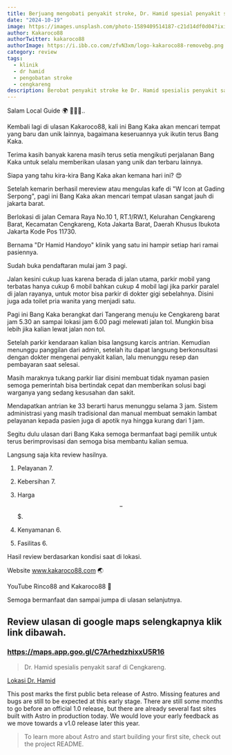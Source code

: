 ```yaml
---
title: Berjuang mengobati penyakit stroke, Dr. Hamid spesial penyakit saraf di Cengkareng
date: "2024-10-19"
image: https://images.unsplash.com/photo-1589409514187-c21d14df0d04?ixid=MnwxMjA3fDB8MHxwaG90by1wYWdlfHx8fGVufDB8fHx8&ixlib=rb-1.2.1&auto=format&fit=crop&w=1650&q=80
author: Kakaroco88
authorTwitter: kakaroco88
authorImage: https://i.ibb.co.com/zfvN3xm/logo-kakaroco88-removebg.png
category: review
tags:
  - klinik
  - dr hamid
  - pengobatan stroke
  - cengkareng
description: Berobat penyakit stroke ke Dr. Hamid spesialis penyakit saraf di Cengkareng
---
```


Salam Local Guide 🌍 🙋🏻‍♂️..

Kembali lagi di ulasan Kakaroco88, kali ini Bang Kaka akan mencari tempat yang baru dan unik lainnya, bagaimana keseruannya yuk ikutin terus Bang Kaka.

Terima kasih banyak karena masih terus setia mengikuti perjalanan Bang Kaka untuk selalu memberikan ulasan yang unik dan terbaru lainnya.

Siapa yang tahu kira-kira Bang Kaka akan kemana hari ini? 😍

Setelah kemarin berhasil mereview atau mengulas kafe di "W Icon at Gading Serpong", pagi ini Bang Kaka akan mencari tempat ulasan sangat jauh di jakarta barat.

Berlokasi di jalan Cemara Raya No.10 1, RT.1/RW.1, Kelurahan Cengkareng Barat, Kecamatan Cengkareng, Kota Jakarta Barat, Daerah Khusus Ibukota Jakarta Kode Pos 11730.

Bernama "Dr Hamid Handoyo" klinik yang satu ini hampir setiap hari ramai pasiennya.

Sudah buka pendaftaran mulai jam 3 pagi.

Jalan kesini cukup luas karena berada di jalan utama, parkir mobil yang terbatas hanya cukup 6 mobil bahkan cukup 4 mobil lagi jika parkir paralel di jalan rayanya, untuk motor bisa parkir di dokter gigi sebelahnya. Disini juga ada toilet pria wanita yang menjadi satu.

Pagi ini Bang Kaka berangkat dari Tangerang menuju ke Cengkareng barat jam 5.30 an sampai lokasi jam 6.00 pagi melewati jalan tol. Mungkin bisa lebih jika kalian lewat jalan non tol.

Setelah parkir kendaraan kalian bisa langsung karcis antrian. Kemudian menunggu panggilan dari admin, setelah itu dapat langsung berkonsultasi dengan dokter mengenai penyakit kalian, lalu menunggu resep dan pembayaran saat selesai.

Masih maraknya tukang parkir liar disini membuat tidak nyaman pasien semoga pemerintah bisa bertindak cepat dan memberikan solusi bagi warganya yang sedang kesusahan dan sakit.

Mendapatkan antrian ke 33 berarti harus menunggu selama 3 jam. Sistem administrasi yang masih tradisional dan manual membuat semakin lambat pelayanan kepada pasien juga di apotik nya hingga kurang dari 1 jam.

Segitu dulu ulasan dari Bang Kaka semoga bermanfaat bagi pemilik untuk terus berimprovisasi dan semoga bisa membantu kalian semua.

Langsung saja kita review hasilnya.

1. Pelayanan 7.

2. Kebersihan 7.

3. Harga $$-$$$.

4. Kenyamanan 6.

5. Fasilitas 6.

Hasil review berdasarkan kondisi saat di lokasi.

Website www.kakaroco88.com 🌏

YouTube Rinco88 and Kakaroco88 🚩

Semoga bermanfaat dan sampai jumpa di ulasan selanjutnya.

## Review ulasan di google maps selengkapnya klik link dibawah.

### https://maps.app.goo.gl/C7ArhedzhixxU5R16

> Dr. Hamid spesialis penyakit saraf di Cengkareng.

[Lokasi Dr. Hamid](https://maps.app.goo.gl/C7ArhedzhixxU5R16)

This post marks the first public beta release of Astro. Missing features and bugs are still to be expected at this early stage. There are still some months to go before an official 1.0 release, but there are already several fast sites built with Astro in production today. We would love your early feedback as we move towards a v1.0 release later this year.

> To learn more about Astro and start building your first site, check out the project README.
